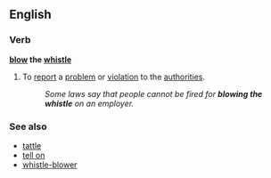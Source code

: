 ==English==
===Verb===
'''[[blow]] the [[whistle]]'''
#{{idiom}} To [[report]] a [[problem]] or [[violation]] to the [[authorities]].
#:''Some laws say that people cannot be fired for '''blowing the whistle''' on an employer.''

===See also===
*[[tattle]]
*[[tell on]]
*[[whistle-blower]]